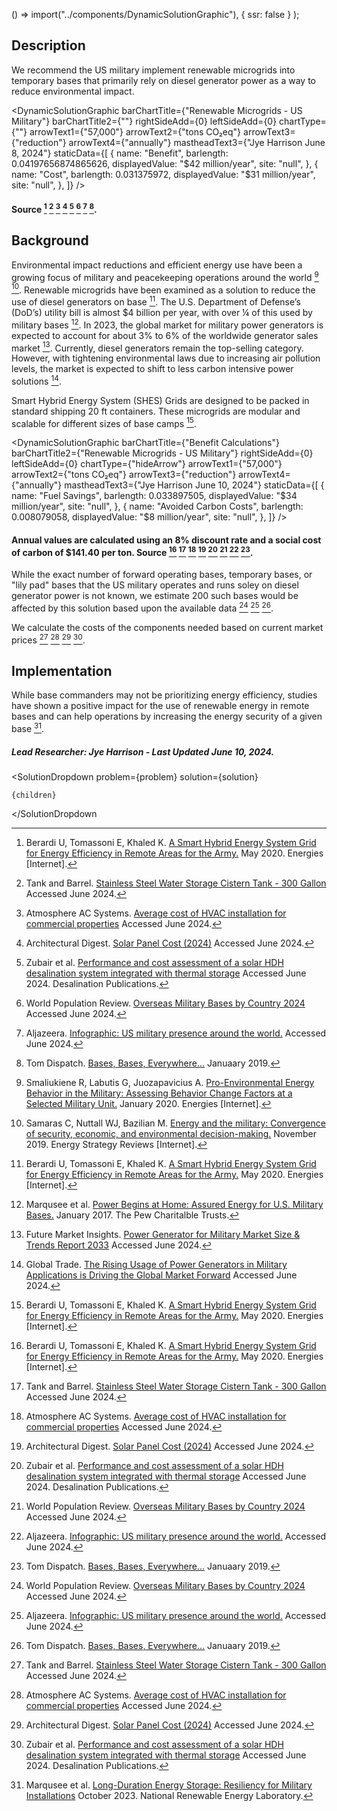 

  () => import("../components/DynamicSolutionGraphic"),
  { ssr: false }
);

## Description

We recommend the US military implement renewable microgrids into temporary bases that primarily rely on diesel generator power as a way to reduce environmental impact.

<DynamicSolutionGraphic
  barChartTitle={"Renewable Microgrids - US Military"}
  barChartTitle2={""}
  rightSideAdd={0}
  leftSideAdd={0}
  chartType={""}
  arrowText1={"57,000"}
  arrowText2={"tons CO₂eq"}
  arrowText3={"reduction"}
  arrowText4={"annually"}
  mastheadText3={"Jye Harrison June 8, 2024"}
  staticData={[
    {
      name: "Benefit",
      barlength: 0.04197656874865626,
      displayedValue: "$42 million/year",
      site: "null",
    },
    {
      name: "Cost",
      barlength: 0.031375972,
      displayedValue: "$31 million/year",
      site: "null",
    },
  ]}
/>

#### Source [^"1"] [^"20"] [^"19"] [^"14"] [^"18"] [^"21"] [^"22"] [^"7"].

## Background

Environmental impact reductions and efficient energy use have been a growing focus of military and peacekeeping operations around the world [^"2"] [^"5"]. Renewable microgrids have been examined as a solution to reduce the use of diesel generators on base [^"1"]. The U.S. Department of Defense’s (DoD’s) utility bill is almost $4 billion per year, with over ¼ of this used by military bases [^"6"]. In 2023, the global market for military power generators is expected to account for about 3% to 6% of the worldwide generator sales market [^"8"]. Currently, diesel generators remain the top-selling category. However, with tightening environmental laws due to increasing air pollution levels, the market is expected to shift to less carbon intensive power solutions [^"9"].

Smart Hybrid Energy System (SHES) Grids are designed to be packed in standard shipping 20 ft containers. These microgrids are modular and scalable for different sizes of base camps [^"1"].

<DynamicSolutionGraphic
  barChartTitle={"Benefit Calculations"}
  barChartTitle2={"Renewable Microgrids - US Military"}
  rightSideAdd={0}
  leftSideAdd={0}
  chartType={"hideArrow"}
  arrowText1={"57,000"}
  arrowText2={"tons CO₂eq"}
  arrowText3={"reduction"}
  arrowText4={"annually"}
  mastheadText3={"Jye Harrison June 10, 2024"}
  staticData={[
    {
      name: "Fuel Savings",
      barlength: 0.033897505,
      displayedValue: "$34 million/year",
      site: "null",
    },
    {
      name: "Avoided Carbon Costs",
      barlength: 0.008079058,
      displayedValue: "$8 million/year",
      site: "null",
    },
  ]}
/>

#### Annual values are calculated using an 8% discount rate and a social cost of carbon of $141.40 per ton. Source [^"1"] [^"20"] [^"19"] [^"14"] [^"18"] [^"21"] [^"22"] [^"7"].

While the exact number of forward operating bases, temporary bases, or "lily pad" bases that the US military operates and runs soley on diesel generator power is not known, we estimate 200 such bases would be affected by this solution based upon the available data [^"21"] [^"22"] [^"7"].

We calculate the costs of the components needed based on current market prices [^"20"] [^"19"] [^"14"] [^"18"].

## Implementation

While base commanders may not be prioritizing energy efficiency, studies have shown a positive impact for the use of renewable energy in remote bases and can help operations by increasing the energy security of a given base [^"10"].

##### Lead Researcher: Jye Harrison - Last Updated June 10, 2024.

[^"1"]: Berardi U, Tomassoni E, Khaled K. [A Smart Hybrid Energy System Grid for Energy Efficiency in Remote Areas for the Army.](http://dx.doi.org/10.3390/en13092279) May 2020. Energies [Internet].
[^"2"]: Smaliukiene R, Labutis G, Juozapavicius A. [Pro-Environmental Energy Behavior in the Military: Assessing Behavior Change Factors at a Selected Military Unit.](http://dx.doi.org/10.3390/en13010219) January 2020. Energies [Internet].
[^"3"]: [Energy management in military operational camps: A cost-benefit analysis | IEEE Conference Publication](https://ieeexplore.ieee.org/document/6827013) Accessed June 2024.
[^"4"]: [Cost Benefit Analysis of Integrated COTS Energy- Related Technologies for Army's Force Provider Module](https://typeset.io/papers/cost-benefit-analysis-of-integrated-cots-energy-related-2ie8dwpcpn) Accessed June 2024.
[^"5"]: Samaras C, Nuttall WJ, Bazilian M. [Energy and the military: Convergence of security, economic, and environmental decision-making.](http://dx.doi.org/10.1016/j.esr.2019.100409) November 2019. Energy Strategy Reviews [Internet].
[^"6"]: Marqusee et al. [Power Begins at Home: Assured Energy for U.S. Military Bases.](https://www.pewtrusts.org/~/media/assets/2017/01/ce_power_begins_at_home_assured_energy_for_us_military_bases.pdf#:~:text=URL%3A%20https%3A%2F%2Fwww.pewtrusts.org%2F~%2Fmedia%2Fassets%2F2017%2F01%2Fce_power_begins_at_home_assured_energy_for_us_military_bases.pdf%0AVisible%3A%200%25%20) January 2017. The Pew Charitalble Trusts.
[^"7"]: Tom Dispatch. [Bases, Bases, Everywhere...](https://tomdispatch.com/nick-turse-one-down-who-knows-how-many-to-go/#more) Januaary 2019.
[^"8"]: Future Market Insights. [Power Generator for Military Market Size & Trends Report 2033](https://www.futuremarketinsights.com/reports/power-generator-for-military-market) Accessed June 2024.
[^"9"]: Global Trade. [The Rising Usage of Power Generators in Military Applications is Driving the Global Market Forward](https://www.globaltrademag.com/the-rising-usage-of-power-generators-in-military-applications-is-driving-the-global-market-forward/) Accessed June 2024.
[^"10"]: Marqusee et al. [Long-Duration Energy Storage: Resiliency for Military Installations](https://www.nrel.gov/docs/fy24osti/87646.pdf) October 2023. National Renewable Energy Laboratory.
[^"11"]: [Reducing Fuel Consumption at a Remote Military Base: Introducing an energy management system | Request PDF](https://www.researchgate.net/publication/260524581_Reducing_Fuel_Consumption_at_a_Remote_Military_Base_Introducing_an_energy_management_system) Accessed June 2024.
[^"12"]: [Diesel genset optimization in remote microgrids - ScienceDirect](https://www.sciencedirect.com/science/article/pii/S0306261923004002) Accessed June 2024.
[^"13"]: [Renewable energy and energy storage to offset diesel generators at expeditionary contingency bases](https://web.stanford.edu/group/efmh/jacobson/Articles/Others/21-REforFOBs.pdf) Accessed June 2024.
[^"14"]: Architectural Digest. [Solar Panel Cost (2024)](https://www.architecturaldigest.com/reviews/solar/solar-panel-costs) Accessed June 2024.
[^"15"]: [https://www.ncbi.nlm.nih.gov/books/NBK100028/](https://www.ncbi.nlm.nih.gov/books/NBK100028/) Accessed June 2024.
[^"16"]: [https://energystorage.pnnl.gov/pdf/PNNL-28866.pdf]() Accessed June 2024.
[^"17"]: [https://www.energy.gov/energysaver/estimating-cost-and-energy-efficiency-solar-water-heater]() Accessed June 2024.
[^"18"]: Zubair et al. [Performance and cost assessment of a solar HDH desalination system integrated with thermal storage](dx.doi.org/10.5004/dwt.2020.24686) Accessed June 2024. Desalination Publications.
[^"19"]: Atmosphere AC Systems. [Average cost of HVAC installation for commercial properties](https://atmosphereac.ca/2023/05/19/average-cost-of-hvac-installation-for-commercial-properties/) Accessed June 2024.
[^"20"]: Tank and Barrel. [Stainless Steel Water Storage Cistern Tank - 300 Gallon](https://www.tankandbarrel.com/stainless-steel-water-cisterns-tanks-tmt300ss-stainless-steel-water-storage-cistern-tank-300-gallon-p-2292.html) Accessed June 2024.
[^"21"]: World Population Review. [Overseas Military Bases by Country 2024](https://worldpopulationreview.com/country-rankings/overseas-military-bases-by-country) Accessed June 2024.
[^"22"]: Aljazeera. [Infographic: US military presence around the world.](https://www.aljazeera.com/news/2021/9/10/infographic-us-military-presence-around-the-world-interactive) Accessed June 2024.

  <SolutionDropdown 
    problem={problem} 
    solution={solution}
  >
    {children}
  </SolutionDropdown

>
